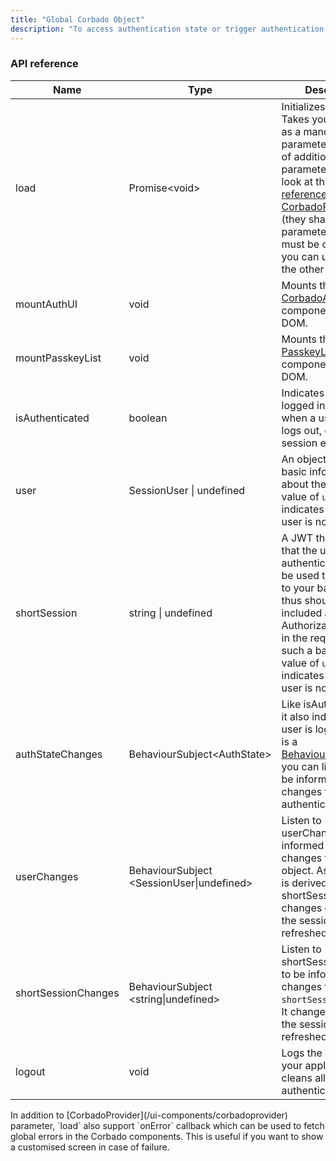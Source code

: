 ```yaml
---
title: "Global Corbado Object"
description: "To access authentication state or trigger authentication-related methods (e.g. a logout), you will always make use of the Corbado object."
---
```


### API reference

| Name                | Type                                       | Description                                                                                                                                                                                                                                                                                                                                      |
| ------------------- | ------------------------------------------ | ------------------------------------------------------------------------------------------------------------------------------------------------------------------------------------------------------------------------------------------------------------------------------------------------------------------------------------------------ |
| load                | Promise\<void>                             | Initializes the SDK. Takes your `projectId` as a mandatory parameter. For a list of additional optional parameters take a look at the [API reference of CorbadoProvider](/ui-components/corbadoprovider) (they share the same parameters). `Load` must be called before you can use any of the other methods. |
| mountAuthUI         | void                                       | Mounts the [CorbadoAuth](/ui-components/corbadoauth) component to your DOM.                                                                                                                                                                                                                                                 |
| mountPasskeyList    | void                                       | Mounts the [PasskeyList](/ui-components/corbadoauth) component to your DOM.                                                                                                                                                                                                                                                 |
| isAuthenticated     | boolean                                    | Indicates if the user is logged in. Changes when a user logs in, logs out, or when her session expires.                                                                                                                                                                                                                                          |
| user                | SessionUser \| undefined                   | An object that holds basic information about the user. A value of `undefined` indicates that the user is not logged in.                                                                                                                                                                                                                          |
| shortSession        | string \| undefined                        | A JWT that proves that the user is authenticated. It can be used to make calls to your backend and thus should be included as an Authorization Header in the requests to such a backend. A value of `undefined` indicates that the user is not logged in.                                                                                        |
| authStateChanges    | BehaviourSubject\<AuthState>               | Like isAuthenticated, it also indicates if the user is logged in. As it is a [BehaviourSubject](https://www.learnrxjs.io/learn-rxjs/subjects/behaviorsubject), you can listen to it to be informed about changes to the user's authentication state.                                                                                             |
| userChanges         | BehaviourSubject \<SessionUser\|undefined> | Listen to userChanges to be informed about changes to the `user` object. As this object is derived from the shortSession, it changes every time the session is refreshed by the SDK.                                                                                                                                                             |
| shortSessionChanges | BehaviourSubject \<string\|undefined>      | Listen to shortSessionChanges to be informed about changes to the `shortSession` object. It changes every time the session is refreshed by the SDK.                                                                                                                                                                                              |
| logout              | void                                       | Logs the user out of your application and cleans all local authentication state.                                                                                                                                                                                                                                                                 |

<Note>
    In addition to [CorbadoProvider](/ui-components/corbadoprovider)
    parameter, `load` also support `onError` callback which can be used to fetch
    global errors in the Corbado components. This is useful if you want to show a
    customised screen in case of failure.
</Note>
